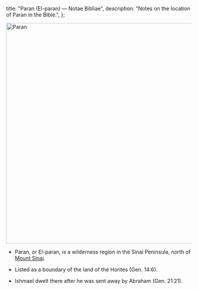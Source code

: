   title: "Paran (El-paran) — Notae Bibliae",
  description: "Notes on the location of Paran in the Bible.",
};

<Initial text="Paran (El-paran)"/>

<Image
  className="sepia rounded"
  src="/places/paran.jpg"
  alt="Paran"
  width="600"
  height="600"
/>

- Paran, or El-paran, is a wilderness region in the Sinai Peninsula, north of [Mount Sinai](/places/old-testament/exodus/mount-sinai).

- Listed as a boundary of the land of the Horites (Gen. 14:6).

- Ishmael dwelt there after he was sent away by Abraham (Gen. 21:21).
